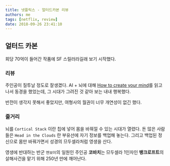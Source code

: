 ```yaml
---
title: 넷플릭스 - 얼터드카본 리뷰
authors: me
tags: [netflix, review]
date: 2018-09-26 23:41:10
---
```



## 얼터드 카본

<ReactPlayer
  url="https://www.youtube.com/watch?v=jHzgJfj7pzY"
  controls
  pip
  playsinline
/>

회당 70억이 들어간 작품에 SF 스릴러라길래 보기 시작했다.

### 리뷰

주인공이 질투날 정도로 잘생겼다.
AI + 뇌에 대해 [How to create your mind](/2017/01/15/레이-커즈와일이-예측하는-기술발전-시나리오/)를 읽고 나서 동경을 했었는데, 그 시대가 그려진 것 같아 보는 내내 행복했다.

반전이 생각지 못해서 좋았지만, 여형사의 월권이 너무 개연성이 없긴 했다.

### 줄거리

뇌를 `Cortical Stack` 이란 칩에 넣어 몸을 바꿔낄 수 있는 시대가 열렸다.
돈 많은 사람들은 `Head in the Clouds` 란 부유선에 자기 정보를 백업해 놓는다. 그리고 백업된 정신으로 몸만 바꿔가면서 성경의 므두셀라처럼 영생을 산다.

영생에 반대하는 반군 `엔보이`의 일원인 주인공 **코바치**는 므두셀라 1인자인 **뱅크로프트**의 살해사건을 맡기 위해 250년 만에 깨어난다.

